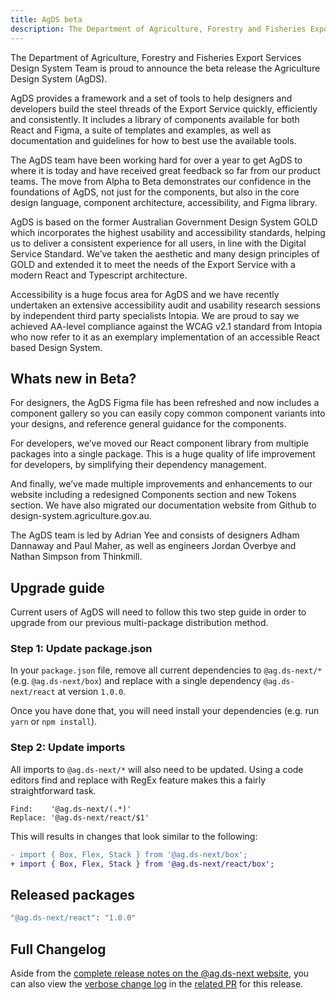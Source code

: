 ```yaml
---
title: AgDS beta
description: The Department of Agriculture, Forestry and Fisheries Export Services Design System Team is proud to announce the beta release the Agriculture Design System (AgDS).
---
```


The Department of Agriculture, Forestry and Fisheries Export Services Design System Team is proud to announce the beta release the Agriculture Design System (AgDS).

AgDS provides a framework and a set of tools to help designers and developers build the steel threads of the Export Service quickly, efficiently and consistently. It includes a library of components available for both React and Figma, a suite of templates and examples, as well as documentation and guidelines for how to best use the available tools.

The AgDS team have been working hard for over a year to get AgDS to where it is today and have received great feedback so far from our product teams. The move from Alpha to Beta demonstrates our confidence in the foundations of AgDS, not just for the components, but also in the core design language, component architecture, accessibility, and Figma library.

AgDS is based on the former Australian Government Design System GOLD which incorporates the highest usability and accessibility standards, helping us to deliver a consistent experience for all users, in line with the Digital Service Standard. We’ve taken the aesthetic and many design principles of GOLD and extended it to meet the needs of the Export Service with a modern React and Typescript architecture.

Accessibility is a huge focus area for AgDS and we have recently undertaken an extensive accessibility audit and usability research sessions by independent third party specialists Intopia. We are proud to say we achieved AA-level compliance against the WCAG v2.1 standard from Intopia who now refer to it as an exemplary implementation of an accessible React based Design System.

## Whats new in Beta?

For designers, the AgDS Figma file has been refreshed and now includes a component gallery so you can easily copy common component variants into your designs, and reference general guidance for the components.

For developers, we’ve moved our React component library from multiple packages into a single package. This is a huge quality of life improvement for developers, by simplifying their dependency management.

And finally, we’ve made multiple improvements and enhancements to our website including a redesigned Components section and new Tokens section. We have also migrated our documentation website from Github to design-system.agriculture.gov.au.

The AgDS team is led by Adrian Yee and consists of designers Adham Dannaway and Paul Maher, as well as engineers Jordan Overbye and Nathan Simpson from Thinkmill.

## Upgrade guide

Current users of AgDS will need to follow this two step guide in order to upgrade from our previous multi-package distribution method.

### Step 1: Update package.json

In your `package.json` file, remove all current dependencies to `@ag.ds-next/*` (e.g. `@ag.ds-next/box`) and replace with a single dependency `@ag.ds-next/react` at version `1.0.0`.

Once you have done that, you will need install your dependencies (e.g. run `yarn` or `npm install`).

### Step 2: Update imports

All imports to `@ag.ds-next/*` will also need to be updated. Using a code editors find and replace with RegEx feature makes this a fairly straightforward task.

```
Find:    '@ag.ds-next/(.*)'
Replace: '@ag.ds-next/react/$1'
```

This will results in changes that look similar to the following:

```diff
- import { Box, Flex, Stack } from '@ag.ds-next/box';
+ import { Box, Flex, Stack } from '@ag.ds-next/react/box';
```

## Released packages

```sh
"@ag.ds-next/react": "1.0.0"
```

## Full Changelog

Aside from the [complete release notes on the @ag.ds-next website](https://design-system.agriculture.gov.au/updates/2023-01-05), you can also view the [verbose change log](https://github.com/steelthreads/agds-next/pull/908) in the [related PR](https://github.com/steelthreads/agds-next/pull/908) for this release.

